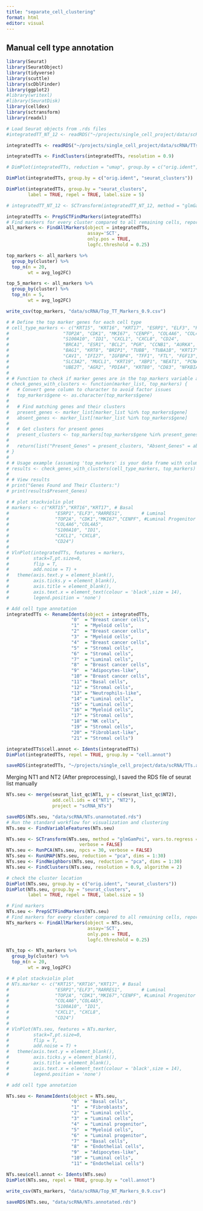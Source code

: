 ```yaml
---
title: "separate_cell_clustering"
format: html
editor: visual
---
```


## Manual cell type annotation

```r
library(Seurat)
library(SeuratObject)
library(tidyverse)
library(scuttle)
library(scDblFinder)
library(ggplot2)
#library(writexl)
#library(SeuratDisk)
library(celldex)
library(sctransform)
library(readxl)
```

```r
# Load Seurat objects from .rds files
#integratedTT_NT_12 <- readRDS("~/projects/single_cell_project/data/scRNA/integratedTT_NT_12.rds")

integratedTTs <- readRDS("~/projects/single_cell_project/data/scRNA/TTs.combined_features.sct")
```

```r
integratedTTs <- FindClusters(integratedTTs, resolution = 0.9)

```

```r
# DimPlot(integratedTTs, reduction = "umap", group.by = c("orig.ident", "seurat_clusters"))

DimPlot(integratedTTs, group.by = c("orig.ident", "seurat_clusters"))

```

```r
DimPlot(integratedTTs, group.by = "seurat_clusters", 
        label = TRUE, repel = TRUE, label.size = 5)
```

```r
# integratedTT_NT_12 <- SCTransform(integratedTT_NT_12, method = "glmGamPoi", vars.to.regress = "percent.mt",  verbose = FALSE)
```

```r
integratedTTs <- PrepSCTFindMarkers(integratedTTs)
# Find markers for every cluster compared to all remaining cells, report only the positive ones
all_markers <- FindAllMarkers(object = integratedTTs, 
                              assay='SCT',
                              only.pos = TRUE,
                              logfc.threshold = 0.25)

top_markers <- all_markers %>%
  group_by(cluster) %>%
  top_n(n = 20,
        wt = avg_log2FC)

```

```r
top_5_markers <- all_markers %>%
  group_by(cluster) %>%
  top_n(n = 5,
        wt = avg_log2FC)

```

```r
write_csv(top_markers, "data/scRNA/Top_TT_Markers_0.9.csv") 

```

```r
# # Define the top marker genes for each cell type
# cell_type_markers <- c("KRT15", "KRT16", "KRT17", "ESRP1", "ELF3", "RARRES1",
#                    "TOP2A", "CDK1", "MKI67", "CENPF", "COL4A6", "COL4A5",
#                    "S100A10", "ID1", "CXCL1", "CXCL8", "CD24", 
#                    "BRCA1", "ESR1", "BCL2", "PGR", "CCNB1", "AURKA", 
#                    "BAG1", "KRT8", "BRIP1", "TUBB", "TUBA1B", "KRT17", 
#                    "CAV1", "IFI27", "IGFBP4", "TFF1", "FTL", "FGF13", 
#                    "SLC3A2", "MUCL1", "KRT19", "XBP1", "NEAT1", "PCNA", 
#                    "UBE2T", "AGR2", "PDIA4", "KRT80", "CD83", "NFKBIA", "NFKBIZ")
# 
# # Function to check if marker genes are in the top_markers variable and retrieve clusters
# check_genes_with_clusters <- function(marker_list, top_markers) {
#   # Convert gene column to character to avoid factor issues
#   top_markers$gene <- as.character(top_markers$gene)
#   
#   # Find matching genes and their clusters
#   present_genes <- marker_list[marker_list %in% top_markers$gene]
#   absent_genes <- marker_list[!marker_list %in% top_markers$gene]
#   
#   # Get clusters for present genes
#   present_clusters <- top_markers[top_markers$gene %in% present_genes, c("gene", "cluster")]
#   
#   return(list("Present_Genes" = present_clusters, "Absent_Genes" = absent_genes))
# }
# 
# # Usage example (assuming 'top_markers' is your data frame with columns 'gene' and 'cluster')
# results <- check_genes_with_clusters(cell_type_markers, top_markers)
# 
# # View results
# print("Genes Found and Their Clusters:")
# print(results$Present_Genes)

```

```r
# # plot stackviolin plot
# markers <- c("KRT15","KRT16","KRT17", # Basal
#                 "ESRP1","ELF3","RARRES1",       # Luminal
#                 "TOP2A", "CDK1","MKI67","CENPF", #Luminal Progenitor
#                 "COL4A6","COL4A5",
#                 "S100A10", "ID1",
#                 "CXCL1", "CXCL8", 
#                 "CD24")
# 
# VlnPlot(integratedTTs, features = markers,
#         stack=T,pt.size=0,
#         flip = T,
#         add.noise = T) +
#   theme(axis.text.y = element_blank(), 
#         axis.ticks.y = element_blank(),
#         axis.title = element_blank(),
#         axis.text.x = element_text(colour = 'black',size = 14),
#         legend.position = 'none')

```

```r
# Add cell type annotation
integratedTTs <- RenameIdents(object = integratedTTs,
                        "0"  = "Breast cancer cells", 
                        "1"  = "Myeloid cells",
                        "2"  = "Breast cancer cells", 
                        "3"  = "Myeloid cells",
                        "4"  = "Breast cancer cells", 
                        "5"  = "Stromal cells",
                        "6"  = "Stromal cells",
                        "7"  = "Luminal cells",
                        "8"  = "Breast cancer cells",
                        "9"  = "Adipocytes-like",
                        "10" = "Breast cancer cells",
                        "11" = "Basal cells",
                        "12" = "Stromal cells",
                        "13" = "Neutrophils-like",
                        "14" = "Luminal cells",
                        "15" = "Luminal cells",
                        "16" = "Myeloid cells",
                        "17" = "Stromal cells",
                        "18" = "NK cells",
                        "19" = "Stromal cells",
                        "20" = "Fibroblast-like",
                        "21" = "Stromal cells")

```

```r
integratedTTs$cell.annot <- Idents(integratedTTs)
DimPlot(integratedTTs, repel = TRUE, group.by = "cell.annot")
```

```r
saveRDS(integratedTTs, "~/projects/single_cell_project/data/scRNA/TTs.annotated.rds")
```

Merging NT1 and NT2 (After preprocessing), I saved the RDS file of seurat list manually

```r
NTs.seu <- merge(seurat_list_qc$NT1, y = c(seurat_list_qc$NT2), 
                 add.cell.ids = c("NT1", "NT2"), 
                 project = "scRNA_NTs")

saveRDS(NTs.seu, "data/scRNA/NTs.unannotated.rds")
# Run the standard workflow for visualization and clustering
NTs.seu <- FindVariableFeatures(NTs.seu)

NTs.seu <- SCTransform(NTs.seu, method = "glmGamPoi", vars.to.regress = "percent.mt",
                           verbose = FALSE)
NTs.seu <- RunPCA(NTs.seu, npcs = 30, verbose = FALSE)
NTs.seu <- RunUMAP(NTs.seu, reduction = "pca", dims = 1:30)
NTs.seu <- FindNeighbors(NTs.seu, reduction = "pca", dims = 1:30)
NTs.seu <- FindClusters(NTs.seu, resolution = 0.9, algorithm = 2)

# check the cluster location
DimPlot(NTs.seu, group.by = c("orig.ident", "seurat_clusters"))
DimPlot(NTs.seu, group.by = "seurat_clusters", 
        label = TRUE, repel = TRUE, label.size = 5)


```

```r
# Find markers
NTs.seu <- PrepSCTFindMarkers(NTs.seu)
# Find markers for every cluster compared to all remaining cells, report only the positive ones
NTs_markers <- FindAllMarkers(object = NTs.seu, 
                              assay='SCT',
                              only.pos = TRUE,
                              logfc.threshold = 0.25)

NTs_top <- NTs_markers %>%
  group_by(cluster) %>%
  top_n(n = 20,
        wt = avg_log2FC)
```

```r
# # plot stackviolin plot
# NTs.marker <- c("KRT15","KRT16","KRT17", # Basal
#                 "ESRP1","ELF3","RARRES1",       # Luminal
#                 "TOP2A", "CDK1","MKI67","CENPF", #Luminal Progenitor
#                 "COL4A6","COL4A5",
#                 "S100A10", "ID1",
#                 "CXCL1", "CXCL8", 
#                 "CD24")
# 
# VlnPlot(NTs.seu, features = NTs.marker,
#         stack=T,pt.size=0,
#         flip = T,
#         add.noise = T) +
#   theme(axis.text.y = element_blank(), 
#         axis.ticks.y = element_blank(),
#         axis.title = element_blank(),
#         axis.text.x = element_text(colour = 'black',size = 14),
#         legend.position = 'none')

# add cell type annotation

NTs.seu <- RenameIdents(object = NTs.seu,
                        "0"  = "Basal cells", 
                        "1"  = "Fibroblasts",
                        "2"  = "Luminal cells", 
                        "3"  = "Luminal cells",
                        "4"  = "Luminal progenitor",
                        "5"  = "Myeloid cells",
                        "6"  = "Luminal progenitor",
                        "7"  = "Basal cells",
                        "8"  = "Endothelial cells",
                        "9"  = "Adipocytes-like",
                        "10" = "Luminal cells",
                        "11" = "Endothelial cells")

NTs.seu$cell.annot <- Idents(NTs.seu)
DimPlot(NTs.seu, repel = TRUE, group.by = "cell.annot")
```

```r
write_csv(NTs_markers, "data/scRNA/Top_NT_Markers_0.9.csv") 

```

```r
saveRDS(NTs.seu, "data/scRNA/NTs.annotated.rds")
```
